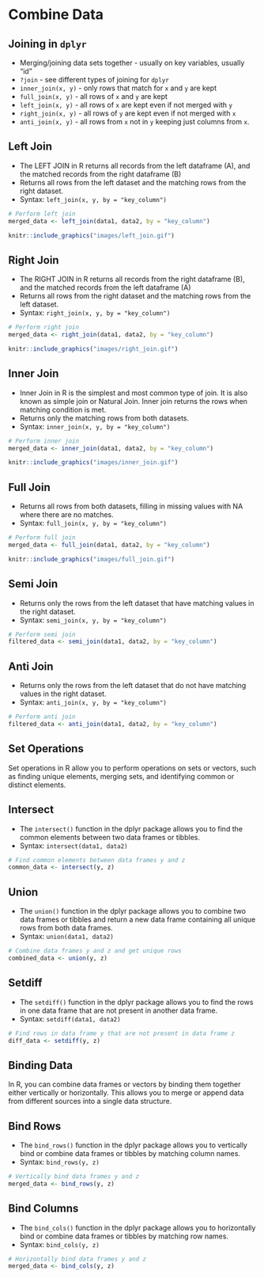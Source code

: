 # Combine Data 

## Joining in `dplyr`

* Merging/joining data sets together - usually on key variables, usually "id"
* `?join` - see different types of joining for `dplyr`
* `inner_join(x, y)` - only rows that match for `x` and `y` are kept
* `full_join(x, y)` - all rows of `x` and `y` are kept 
* `left_join(x, y)` - all rows of `x` are kept even if not merged with `y`
* `right_join(x, y)` - all rows of `y` are kept even if not merged with `x`
* `anti_join(x, y)` - all rows from `x` not in `y` keeping just columns from `x`.


## Left Join
- The LEFT JOIN in R returns all records from the left dataframe (A), and the matched records from the right dataframe (B)
- Returns all rows from the left dataset and the matching rows from the right dataset.
- Syntax: `left_join(x, y, by = "key_column")`

```r
# Perform left join
merged_data <- left_join(data1, data2, by = "key_column")
```

```r
knitr::include_graphics("images/left_join.gif")
```


## Right Join
- The RIGHT JOIN in R returns all records from the right dataframe (B), and the matched records from the left dataframe (A)
- Returns all rows from the right dataset and the matching rows from the left dataset.
- Syntax: `right_join(x, y, by = "key_column")`

```r
# Perform right join
merged_data <- right_join(data1, data2, by = "key_column")
```

```r
knitr::include_graphics("images/right_join.gif")
```

## Inner Join
- Inner Join in R is the simplest and most common type of join. It is also known as simple join or Natural Join. Inner join returns the rows when matching condition is met.
- Returns only the matching rows from both datasets.
- Syntax: `inner_join(x, y, by = "key_column")`

```r
# Perform inner join
merged_data <- inner_join(data1, data2, by = "key_column")
```

```r
knitr::include_graphics("images/inner_join.gif")
```

## Full Join
- Returns all rows from both datasets, filling in missing values with NA where there are no matches.
- Syntax: `full_join(x, y, by = "key_column")`

```r
# Perform full join
merged_data <- full_join(data1, data2, by = "key_column")
```

```r
knitr::include_graphics("images/full_join.gif")
```

## Semi Join
- Returns only the rows from the left dataset that have matching values in the right dataset.
- Syntax: `semi_join(x, y, by = "key_column")`

```r
# Perform semi join
filtered_data <- semi_join(data1, data2, by = "key_column")
```

## Anti Join
- Returns only the rows from the left dataset that do not have matching values in the right dataset.
- Syntax: `anti_join(x, y, by = "key_column")`

```r
# Perform anti join
filtered_data <- anti_join(data1, data2, by = "key_column")
```

## Set Operations
Set operations in R allow you to perform operations on sets or vectors, such as finding unique elements, merging sets, and identifying common or distinct elements.

## Intersect

- The `intersect()` function in the dplyr package allows you to find the common elements between two data frames or tibbles. 
- Syntax: `intersect(data1, data2)`

```r
# Find common elements between data frames y and z
common_data <- intersect(y, z)
```

## Union
- The `union()` function in the dplyr package allows you to combine two data frames or tibbles and return a new data frame containing all unique rows from both data frames. 
- Syntax: `union(data1, data2)`

```r
# Combine data frames y and z and get unique rows
combined_data <- union(y, z)

```

## Setdiff
- The `setdiff()` function in the dplyr package allows you to find the rows in one data frame that are not present in another data frame. 
- Syntax: `setdiff(data1, data2)`

```r
# Find rows in data frame y that are not present in data frame z
diff_data <- setdiff(y, z)
```

## Binding Data 
In R, you can combine data frames or vectors by binding them together either vertically or horizontally. This allows you to merge or append data from different sources into a single data structure.

## Bind Rows 
- The `bind_rows()` function in the dplyr package allows you to vertically bind or combine data frames or tibbles by matching column names. 
- Syntax: `bind_rows(y, z)`

```r
# Vertically bind data frames y and z
merged_data <- bind_rows(y, z)
```

## Bind Columns  
- The `bind_cols()` function in the dplyr package allows you to horizontally bind or combine data frames or tibbles by matching row names. 
- Syntax: `bind_cols(y, z)`

```r
# Horizontally bind data frames y and z
merged_data <- bind_cols(y, z)
```